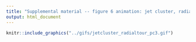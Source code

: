 ```yaml
---
title: "Supplemental material -- figure 6 animation: jet cluster, radial tour of PC3"
output: html_document
---
```


```r
knitr::include_graphics("../gifs/jetcluster_radialtour_pc3.gif")
```
